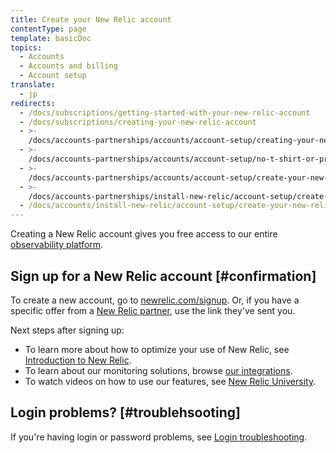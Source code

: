 ```yaml
---
title: Create your New Relic account
contentType: page
template: basicDoc
topics:
  - Accounts
  - Accounts and billing
  - Account setup
translate:
  - jp
redirects:
  - /docs/subscriptions/getting-started-with-your-new-relic-account
  - /docs/subscriptions/creating-your-new-relic-account
  - >-
    /docs/accounts-partnerships/accounts/account-setup/creating-your-new-relic-account
  - >-
    /docs/accounts-partnerships/accounts/account-setup/no-t-shirt-or-promotional-item
  - >-
    /docs/accounts-partnerships/accounts/account-setup/create-your-new-relic-account
  - >-
    /docs/accounts-partnerships/install-new-relic/account-setup/create-your-new-relic-account
  - /docs/accounts/install-new-relic/account-setup/create-your-new-relic-account
---
```


Creating a New Relic account gives you free access to our entire [observability platform](https://newrelic.com/platform).

## Sign up for a New Relic account [#confirmation]

To create a new account, go to [newrelic.com/signup](http://newrelic.com/signup). Or, if you have a specific offer from a [New Relic partner](/docs/accounts-partnerships/partnerships/partner-based-installation/log-install-new-relic-partners), use the link they've sent you.

Next steps after signing up:

* To learn more about how to optimize your use of New Relic, see [Introduction to New Relic](https://docs.newrelic.com/docs/using-new-relic/welcome-new-relic/get-started/introduction-new-relic#get-started-now).
* To learn about our monitoring solutions, browse [our integrations](https://newrelic.com/integrations).
* To watch videos on how to use our features, see [New Relic University](https://learn.newrelic.com/).

## Login problems? [#troublehsooting]

If you're having login or password problems, see [Login troubleshooting](/docs/accounts/install-new-relic/account-setup/troubleshoot-password-email-address-login-problems).
